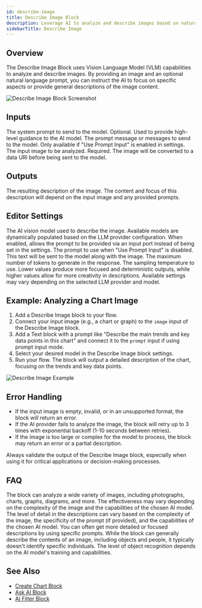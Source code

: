 ```yaml
---
id: describe-image
title: Describe Image Block
description: Leverage AI to analyze and describe images based on natural language prompts
sidebarTitle: Describe Image
---
```


## Overview

The Describe Image Block uses Vision Language Model (VLM) capabilities to analyze and describe images. By providing an image and an optional natural language prompt, you can instruct the AI to focus on specific aspects or provide general descriptions of the image content.

<Frame>
  <img src="/images/describe-image-block.png" alt="Describe Image Block Screenshot" />
</Frame>

## Inputs

<ParamField path="systemPrompt" type="string">
  The system prompt to send to the model. Optional. Used to provide high-level guidance to the AI model.
</ParamField>

<ParamField path="prompt" type="chat-message | chat-message[]">
  The prompt message or messages to send to the model. Only available if "Use Prompt Input" is enabled in settings.
</ParamField>

<ParamField path="image" type="image" required>
  The input image to be analyzed. Required. The image will be converted to a data URI before being sent to the model.
</ParamField>

## Outputs

<ResponseField name="output" type="string">
  The resulting description of the image. The content and focus of this description will depend on the input image and any provided prompts.
</ResponseField>

## Editor Settings

<ParamField path="model" type="string" default="gpt-4o">
  The AI vision model used to describe the image. Available models are dynamically populated based on the LLM provider configuration.
</ParamField>

<ParamField path="usePromptInput" type="boolean" default={false}>
  When enabled, allows the prompt to be provided via an input port instead of being set in the settings.
</ParamField>

<ParamField path="prompt" type="string" default="Describe the image in detail. If the image is a chart, provide an overview of the data and any trends or insights. If the image is of anything else, describe the content of the image.">
  The prompt to use when "Use Prompt Input" is disabled. This text will be sent to the model along with the image.
</ParamField>

<ParamField path="maxTokens" type="number" default={2048}>
  The maximum number of tokens to generate in the response.
</ParamField>

<ParamField path="temperature" type="number" default={0}>
  The sampling temperature to use. Lower values produce more focused and deterministic outputs, while higher values allow for more creativity in descriptions.
</ParamField>

<Note>
  Available settings may vary depending on the selected LLM provider and model.
</Note>

## Example: Analyzing a Chart Image

1. Add a Describe Image block to your flow.
2. Connect your input image (e.g., a chart or graph) to the `image` input of the Describe Image block.
3. Add a Text block with a prompt like "Describe the main trends and key data points in this chart" and connect it to the `prompt` input if using prompt input mode.
4. Select your desired model in the Describe Image block settings.
5. Run your flow. The block will output a detailed description of the chart, focusing on the trends and key data points.

<Frame>
  <img src="/images/describe-image-example.png" alt="Describe Image Example" />
</Frame>

## Error Handling

- If the input image is empty, invalid, or in an unsupported format, the block will return an error.
- If the AI provider fails to analyze the image, the block will retry up to 3 times with exponential backoff (1-10 seconds between retries).
- If the image is too large or complex for the model to process, the block may return an error or a partial description.

<Warning>
  Always validate the output of the Describe Image block, especially when using it for critical applications or decision-making processes.
</Warning>

## FAQ

<AccordionGroup>
  <Accordion title="What types of images can the Describe Image block analyze?">
    The block can analyze a wide variety of images, including photographs, charts, graphs, diagrams, and more. The effectiveness may vary depending on the complexity of the image and the capabilities of the chosen AI model.
  </Accordion>

  <Accordion title="How detailed are the image descriptions?">
    The level of detail in the descriptions can vary based on the complexity of the image, the specificity of the prompt (if provided), and the capabilities of the chosen AI model. You can often get more detailed or focused descriptions by using specific prompts.
  </Accordion>

  <Accordion title="Can the Describe Image block identify specific objects or people in images?">
    While the block can generally describe the contents of an image, including objects and people, it typically doesn't identify specific individuals. The level of object recognition depends on the AI model's training and capabilities.
  </Accordion>
</AccordionGroup>

## See Also

- [Create Chart Block](/block-reference/ai/create-chart)
- [Ask AI Block](/block-reference/ai/ask-ai)
- [AI Filter Block](/block-reference/ai/ai-filter)
